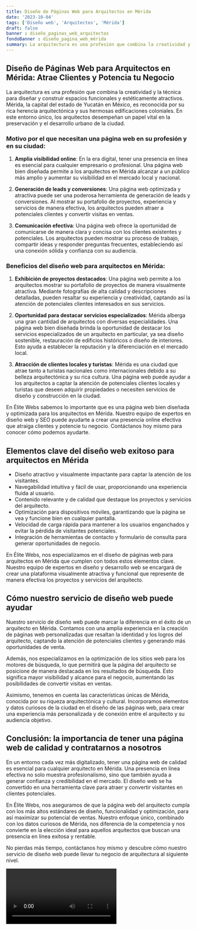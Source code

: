 ```yaml
---
title: Diseño de Páginas Web para Arquitectos en Mérida
date: '2023-10-04'
tags: ['Diseño web', 'Arquitectos', 'Mérida']
draft: false
banner : diseño_paginas_web_arquitectos
fondoBanner : diseño_pagina_web_mérida
summary: La arquitectura es una profesión que combina la creatividad y la técnica para diseñar y construir espacios funcionales y estéticamente atractivos. Mérida, la capital del estado de Yucatán en México, es reconocida por su rica herencia arquitectónica y sus hermosas edificaciones coloniales. En este entorno único, los arquitectos desempeñan un papel vital en la preservación y el desarrollo urbano de la ciudad.
---
```


## Diseño de Páginas Web para Arquitectos en Mérida: Atrae Clientes y Potencia tu Negocio

La arquitectura es una profesión que combina la creatividad y la técnica para diseñar y construir espacios funcionales y estéticamente atractivos. Mérida, la capital del estado de Yucatán en México, es reconocida por su rica herencia arquitectónica y sus hermosas edificaciones coloniales. En este entorno único, los arquitectos desempeñan un papel vital en la preservación y el desarrollo urbano de la ciudad.

### Motivo por el que necesitan una página web en su profesión y en su ciudad:

1. **Amplia visibilidad online**: En la era digital, tener una presencia en línea es esencial para cualquier empresario o profesional. Una página web bien diseñada permite a los arquitectos en Mérida alcanzar a un público más amplio y aumentar su visibilidad en el mercado local y nacional.

2. **Generación de leads y conversiones**: Una página web optimizada y atractiva puede ser una poderosa herramienta de generación de leads y conversiones. Al mostrar su portafolio de proyectos, experiencia y servicios de manera efectiva, los arquitectos pueden atraer a potenciales clientes y convertir visitas en ventas.

3. **Comunicación efectiva**: Una página web ofrece la oportunidad de comunicarse de manera clara y concisa con los clientes existentes y potenciales. Los arquitectos pueden mostrar su proceso de trabajo, compartir ideas y responder preguntas frecuentes, estableciendo así una conexión sólida y confianza con su audiencia.

### Beneficios del diseño web para arquitectos en Mérida:

1. **Exhibición de proyectos destacados**: Una página web permite a los arquitectos mostrar su portafolio de proyectos de manera visualmente atractiva. Mediante fotografías de alta calidad y descripciones detalladas, pueden resaltar su experiencia y creatividad, captando así la atención de potenciales clientes interesados en sus servicios.

2. **Oportunidad para destacar servicios especializados**: Mérida alberga una gran cantidad de arquitectos con diversas especialidades. Una página web bien diseñada brinda la oportunidad de destacar los servicios especializados de un arquitecto en particular, ya sea diseño sostenible, restauración de edificios históricos o diseño de interiores. Esto ayuda a establecer la reputación y la diferenciación en el mercado local.

3. **Atracción de clientes locales y turistas**: Mérida es una ciudad que atrae tanto a turistas nacionales como internacionales debido a su belleza arquitectónica y su rica cultura. Una página web puede ayudar a los arquitectos a captar la atención de potenciales clientes locales y turistas que deseen adquirir propiedades o necesiten servicios de diseño y construcción en la ciudad.

En Élite Webs sabemos lo importante que es una página web bien diseñada y optimizada para los arquitectos en Mérida. Nuestro equipo de expertos en diseño web y SEO puede ayudarte a crear una presencia online efectiva que atraiga clientes y potencie tu negocio. Contáctanos hoy mismo para conocer cómo podemos ayudarte.

<GifSeo />

<Cta />

## Elementos clave del diseño web exitoso para arquitectos en Mérida

- Diseño atractivo y visualmente impactante para captar la atención de los visitantes.
- Navegabilidad intuitiva y fácil de usar, proporcionando una experiencia fluida al usuario.
- Contenido relevante y de calidad que destaque los proyectos y servicios del arquitecto.
- Optimización para dispositivos móviles, garantizando que la página se vea y funcione bien en cualquier pantalla.
- Velocidad de carga rápida para mantener a los usuarios enganchados y evitar la pérdida de visitantes potenciales.
- Integración de herramientas de contacto y formulario de consulta para generar oportunidades de negocio.

En Élite Webs, nos especializamos en el diseño de páginas web para arquitectos en Mérida que cumplen con todos estos elementos clave. Nuestro equipo de expertos en diseño y desarrollo web se encargará de crear una plataforma visualmente atractiva y funcional que represente de manera efectiva los proyectos y servicios del arquitecto.

## Cómo nuestro servicio de diseño web puede ayudar

Nuestro servicio de diseño web puede marcar la diferencia en el éxito de un arquitecto en Mérida. Contamos con una amplia experiencia en la creación de páginas web personalizadas que resaltan la identidad y los logros del arquitecto, captando la atención de potenciales clientes y generando más oportunidades de venta.

Además, nos especializamos en la optimización de los sitios web para los motores de búsqueda, lo que permitirá que la página del arquitecto se posicione de manera destacada en los resultados de búsqueda. Esto significa mayor visibilidad y alcance para el negocio, aumentando las posibilidades de convertir visitas en ventas.

Asimismo, tenemos en cuenta las características únicas de Mérida, conocida por su riqueza arquitectónica y cultural. Incorporamos elementos y datos curiosos de la ciudad en el diseño de las páginas web, para crear una experiencia más personalizada y de conexión entre el arquitecto y su audiencia objetivo.

## Conclusión: la importancia de tener una página web de calidad y contratarnos a nosotros

En un entorno cada vez más digitalizado, tener una página web de calidad es esencial para cualquier arquitecto en Mérida. Una presencia en línea efectiva no solo muestra profesionalismo, sino que también ayuda a generar confianza y credibilidad en el mercado. El diseño web se ha convertido en una herramienta clave para atraer y convertir visitantes en clientes potenciales.

En Élite Webs, nos aseguramos de que la página web del arquitecto cumpla con los más altos estándares de diseño, funcionalidad y optimización, para así maximizar su potencial de ventas. Nuestro enfoque único, combinado con los datos curiosos de Mérida, nos diferencia de la competencia y nos convierte en la elección ideal para aquellos arquitectos que buscan una presencia en línea exitosa y rentable.

No pierdas más tiempo, contáctanos hoy mismo y descubre cómo nuestro servicio de diseño web puede llevar tu negocio de arquitectura al siguiente nivel.

<Video />

<CtaBot job='Arquitectos' city='Mérida'/>

<Gmaps query='Mérida+españa+maps' />